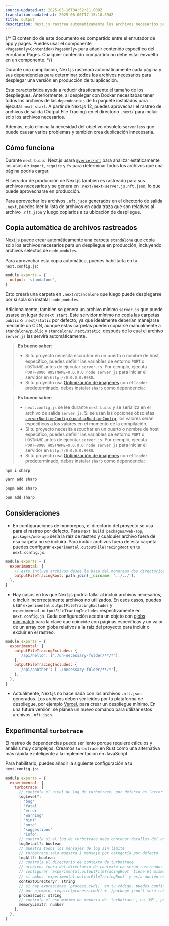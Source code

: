```yaml
---
source-updated-at: 2025-05-16T04:52:11.000Z
translation-updated-at: 2025-06-06T17:15:10.594Z
title: output
description: Next.js rastrea automáticamente los archivos necesarios para cada página, facilitando el despliegue de tu aplicación. Aprende cómo funciona aquí.
---
```


{/* El contenido de este documento es compartido entre el enrutador de app y pages. Puedes usar el componente `<PagesOnly>Contenido</PagesOnly>` para añadir contenido específico del enrutador Pages. Cualquier contenido compartido no debe estar envuelto en un componente. */}

Durante una compilación, Next.js rastreará automáticamente cada página y sus dependencias para determinar todos los archivos necesarios para desplegar una versión en producción de tu aplicación.

Esta característica ayuda a reducir drásticamente el tamaño de los despliegues. Anteriormente, al desplegar con Docker necesitabas tener todos los archivos de las `dependencies` de tu paquete instalados para ejecutar `next start`. A partir de Next.js 12, puedes aprovechar el rastreo de archivos de salida (Output File Tracing) en el directorio `.next/` para incluir solo los archivos necesarios.

Además, esto elimina la necesidad del objetivo obsoleto `serverless` que puede causar varios problemas y también crea duplicación innecesaria.

## Cómo funciona

Durante `next build`, Next.js usará [`@vercel/nft`](https://github.com/vercel/nft) para analizar estáticamente los usos de `import`, `require` y `fs` para determinar todos los archivos que una página podría cargar.

El servidor de producción de Next.js también es rastreado para sus archivos necesarios y se genera en `.next/next-server.js.nft.json`, lo que puede aprovecharse en producción.

Para aprovechar los archivos `.nft.json` generados en el directorio de salida `.next`, puedes leer la lista de archivos en cada traza que son relativos al archivo `.nft.json` y luego copiarlos a tu ubicación de despliegue.

## Copia automática de archivos rastreados

Next.js puede crear automáticamente una carpeta `standalone` que copia solo los archivos necesarios para un despliegue en producción, incluyendo archivos selectos de `node_modules`.

Para aprovechar esta copia automática, puedes habilitarla en tu `next.config.js`:

```js filename="next.config.js"
module.exports = {
  output: 'standalone',
}
```

Esto creará una carpeta en `.next/standalone` que luego puede desplegarse por sí sola sin instalar `node_modules`.

Adicionalmente, también se genera un archivo mínimo `server.js` que puede usarse en lugar de `next start`. Este servidor mínimo no copia las carpetas `public` o `.next/static` por defecto, ya que idealmente deberían manejarse mediante un CDN, aunque estas carpetas pueden copiarse manualmente a `standalone/public` y `standalone/.next/static`, después de lo cual el archivo `server.js` las servirá automáticamente.

<AppOnly>

> **Es bueno saber**:
>
> - Si tu proyecto necesita escuchar en un puerto o nombre de host específico, puedes definir las variables de entorno `PORT` o `HOSTNAME` antes de ejecutar `server.js`. Por ejemplo, ejecuta `PORT=8080 HOSTNAME=0.0.0.0 node server.js` para iniciar el servidor en `http://0.0.0.0:8080`.
> - Si tu proyecto usa [Optimización de imágenes](/docs/app/building-your-application/optimizing/images) con el `loader` predeterminado, debes instalar `sharp` como dependencia:

</AppOnly>

<PagesOnly>

> **Es bueno saber**:
>
> - `next.config.js` se lee durante `next build` y se serializa en el archivo de salida `server.js`. Si se usan las opciones obsoletas [`serverRuntimeConfig` o `publicRuntimeConfig`](/docs/pages/api-reference/next-config-js/runtime-configuration), los valores serán específicos a los valores en el momento de la compilación.
> - Si tu proyecto necesita escuchar en un puerto o nombre de host específico, puedes definir las variables de entorno `PORT` o `HOSTNAME` antes de ejecutar `server.js`. Por ejemplo, ejecuta `PORT=8080 HOSTNAME=0.0.0.0 node server.js` para iniciar el servidor en `http://0.0.0.0:8080`.
> - Si tu proyecto usa [Optimización de imágenes](/docs/pages/building-your-application/optimizing/images) con el `loader` predeterminado, debes instalar `sharp` como dependencia:

</PagesOnly>

```bash filename="Terminal"
npm i sharp
```

```bash filename="Terminal"
yarn add sharp
```

```bash filename="Terminal"
pnpm add sharp
```

```bash filename="Terminal"
bun add sharp
```

## Consideraciones

- En configuraciones de monorepos, el directorio del proyecto se usa para el rastreo por defecto. Para `next build packages/web-app`, `packages/web-app` sería la raíz de rastreo y cualquier archivo fuera de esa carpeta no se incluirá. Para incluir archivos fuera de esta carpeta puedes configurar `experimental.outputFileTracingRoot` en tu `next.config.js`.

```js filename="packages/web-app/next.config.js"
module.exports = {
  experimental: {
    // esto incluye archivos desde la base del monorepo dos directorios arriba
    outputFileTracingRoot: path.join(__dirname, '../../'),
  },
}
```

- Hay casos en los que Next.js podría fallar al incluir archivos necesarios, o incluir incorrectamente archivos no utilizados. En esos casos, puedes usar `experimental.outputFileTracingExcludes` y `experimental.outputFileTracingIncludes` respectivamente en `next.config.js`. Cada configuración acepta un objeto con [globs minimatch](https://www.npmjs.com/package/minimatch) para la clave que coincide con páginas específicas y un valor de un array con globs relativos a la raíz del proyecto para incluir o excluir en el rastreo.

```js filename="next.config.js"
module.exports = {
  experimental: {
    outputFileTracingExcludes: {
      '/api/hello': ['./un-necessary-folder/**/*'],
    },
    outputFileTracingIncludes: {
      '/api/another': ['./necessary-folder/**/*'],
    },
  },
}
```

- Actualmente, Next.js no hace nada con los archivos `.nft.json` generados. Los archivos deben ser leídos por tu plataforma de despliegue, por ejemplo [Vercel](https://vercel.com), para crear un despliegue mínimo. En una futura versión, se planea un nuevo comando para utilizar estos archivos `.nft.json`.

## Experimental `turbotrace`

El rastreo de dependencias puede ser lento porque requiere cálculos y análisis muy complejos. Creamos `turbotrace` en Rust como una alternativa más rápida e inteligente a la implementación en JavaScript.

Para habilitarlo, puedes añadir la siguiente configuración a tu `next.config.js`:

```js filename="next.config.js"
module.exports = {
  experimental: {
    turbotrace: {
      // controla el nivel de log de turbotrace, por defecto es `error`
      logLevel?:
      | 'bug'
      | 'fatal'
      | 'error'
      | 'warning'
      | 'hint'
      | 'note'
      | 'suggestions'
      | 'info',
      // controla si el log de turbotrace debe contener detalles del análisis, por defecto es `false`
      logDetail?: boolean
      // muestra todos los mensajes de log sin límite
      // turbotrace solo muestra 1 mensaje por categoría por defecto
      logAll?: boolean
      // controla el directorio de contexto de turbotrace
      // archivos fuera del directorio de contexto no serán rastreados
      // configurar `experimental.outputFileTracingRoot` tiene el mismo efecto
      // si ambos `experimental.outputFileTracingRoot` y esta opción están configurados, se usará `experimental.turbotrace.contextDirectory`
      contextDirectory?: string
      // si hay expresiones `process.cwd()` en tu código, puedes configurar esta opción para indicarle a `turbotrace` el valor de `process.cwd()` durante el rastreo.
      // por ejemplo, require(process.cwd() + '/package.json') será rastreado como require('/path/to/cwd/package.json')
      processCwd?: string
      // controla el uso máximo de memoria de `turbotrace`, en `MB`, por defecto es `6000`.
      memoryLimit?: number
    },
  },
}
```